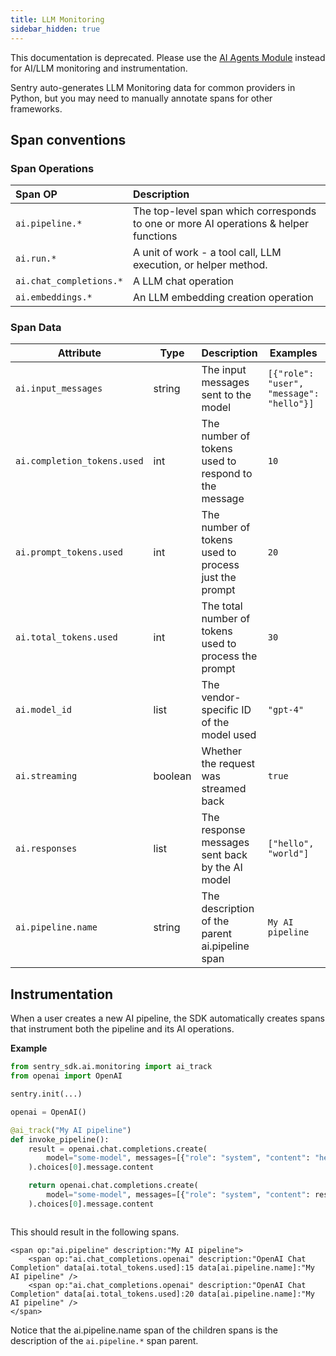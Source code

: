 ```yaml
---
title: LLM Monitoring
sidebar_hidden: true
---
```


<Alert level="warning" title="Deprecated">

This documentation is deprecated. Please use the [AI Agents Module](/sdk/telemetry/traces/modules/ai-agents) instead for AI/LLM monitoring and instrumentation.

</Alert>

Sentry auto-generates LLM Monitoring data for common providers in Python, but you may need to manually annotate spans for other frameworks.

## Span conventions

### Span Operations

| Span OP                 | Description                                                                          |
| :---------------------- | :----------------------------------------------------------------------------------- |
| `ai.pipeline.*`         | The top-level span which corresponds to one or more AI operations & helper functions |
| `ai.run.*`              | A unit of work - a tool call, LLM execution, or helper method.                       |
| `ai.chat_completions.*` | A LLM chat operation                                                                 |
| `ai.embeddings.*`       | An LLM embedding creation operation                                                  |

### Span Data

| Attribute                   | Type    | Description                                           | Examples                                 | Notes                                    |
| --------------------------- | ------- | ----------------------------------------------------- | ---------------------------------------- | ---------------------------------------- |
| `ai.input_messages`         | string  | The input messages sent to the model                  | `[{"role": "user", "message": "hello"}]` |                                          |
| `ai.completion_tоkens.used` | int     | The number of tokens used to respond to the message   | `10`                                     | required for cost calculation            |
| `ai.prompt_tоkens.used`     | int     | The number of tokens used to process just the prompt  | `20`                                     | required for cost calculation            |
| `ai.total_tоkens.used`      | int     | The total number of tokens used to process the prompt | `30`                                     | required for charts and cost calculation |
| `ai.model_id`               | list    | The vendor-specific ID of the model used              | `"gpt-4"`                                | required for cost calculation            |
| `ai.streaming`              | boolean | Whether the request was streamed back                 | `true`                                   |                                          |
| `ai.responses`              | list    | The response messages sent back by the AI model       | `["hello", "world"]`                     |                                          |
| `ai.pipeline.name`          | string  | The description of the parent ai.pipeline span        | `My AI pipeline`                         | required for charts                      |

## Instrumentation

When a user creates a new AI pipeline, the SDK automatically creates spans that instrument both the pipeline and its AI operations.

**Example**

```python
from sentry_sdk.ai.monitoring import ai_track
from openai import OpenAI

sentry.init(...)

openai = OpenAI()

@ai_track("My AI pipeline")
def invoke_pipeline():
    result = openai.chat.completions.create(
        model="some-model", messages=[{"role": "system", "content": "hello"}]
    ).choices[0].message.content

    return openai.chat.completions.create(
        model="some-model", messages=[{"role": "system", "content": result}]
    ).choices[0].message.content



```

This should result in the following spans.

```
<span op:"ai.pipeline" description:"My AI pipeline">
	<span op:"ai.chat_completions.openai" description:"OpenAI Chat Completion" data[ai.total_tokens.used]:15 data[ai.pipeline.name]:"My AI pipeline" />
	<span op:"ai.chat_completions.openai" description:"OpenAI Chat Completion" data[ai.total_tokens.used]:20 data[ai.pipeline.name]:"My AI pipeline" />
</span>
```

Notice that the ai.pipeline.name span of the children spans is the description of the `ai.pipeline.*` span parent.
